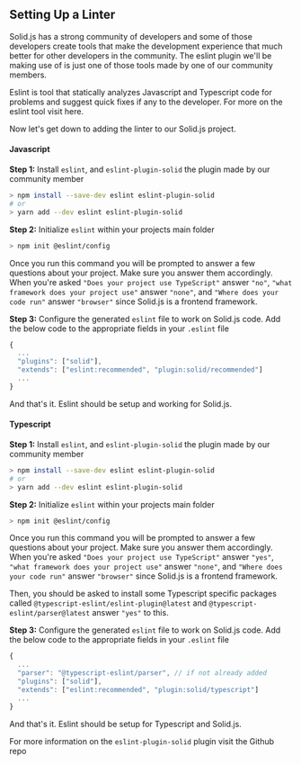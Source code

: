
<Title>Linting</Title>

## Setting Up a Linter 
Solid.js has a strong community of developers and some of those developers create tools that make the development experience that much better for other developers in the community. The eslint plugin we'll be making use of is just one of those tools made by one of our community members.

<Aside>
  Eslint is tool that statically analyzes Javascript and Typescript code for problems and suggest quick fixes if any to the developer. For more on the eslint tool visit <Link href="https://eslint.org/" target="_blank">here</Link>.
</Aside>

Now let's get down to adding the linter to our Solid.js project.

#### Javascript
**Step 1:** Install `eslint`, and `eslint-plugin-solid` the plugin made by our community member

```bash
> npm install --save-dev eslint eslint-plugin-solid
# or
> yarn add --dev eslint eslint-plugin-solid
```

**Step 2:** Initialize `eslint` within your projects main folder
```bash
> npm init @eslint/config
```
Once you run this command you will be prompted to answer a few questions about your project. Make sure you answer them accordingly. When you're asked `"Does your project use TypeScript"` answer `"no"`, `"what framework does your project use"` answer `"none"`, and `"Where does your code run"` answer `"browser"` since Solid.js is a frontend framework.

**Step 3:** Configure the generated `eslint` file to work on Solid.js code. Add the below code to the appropriate fields in your `.eslint` file
```js
{
  ...
  "plugins": ["solid"],
  "extends": ["eslint:recommended", "plugin:solid/recommended"]
  ...
}
```

And that's it. Eslint should be setup and working for Solid.js.

#### Typescript
**Step 1:** Install `eslint`, and `eslint-plugin-solid` the plugin made by our community member

```bash
> npm install --save-dev eslint eslint-plugin-solid
# or
> yarn add --dev eslint eslint-plugin-solid
```

**Step 2:** Initialize `eslint` within your projects main folder
```bash
> npm init @eslint/config
```
Once you run this command you will be prompted to answer a few questions about your project. Make sure you answer them accordingly. When you're asked `"Does your project use TypeScript"` answer `"yes"`, `"what framework does your project use"` answer `"none"`, and `"Where does your code run"` answer `"browser"` since Solid.js is a frontend framework.

Then, you should be asked to install some Typescript specific packages called `@typescript-eslint/eslint-plugin@latest` and `@typescript-eslint/parser@latest` answer `"yes"` to this.

**Step 3:** Configure the generated `eslint` file to work on Solid.js code. Add the below code to the appropriate fields in your `.eslint` file
```js
{
  ...
  "parser": "@typescript-eslint/parser", // if not already added
  "plugins": ["solid"],
  "extends": ["eslint:recommended", "plugin:solid/typescript"]
  ...
}
```

And that's it. Eslint should be setup for Typescript and Solid.js.

<Aside>
  For more information on the <code>eslint-plugin-solid</code> plugin visit the <Link href="https://github.com/solidjs-community/eslint-plugin-solid" target="_blank"> Github repo</Link>
</Aside>